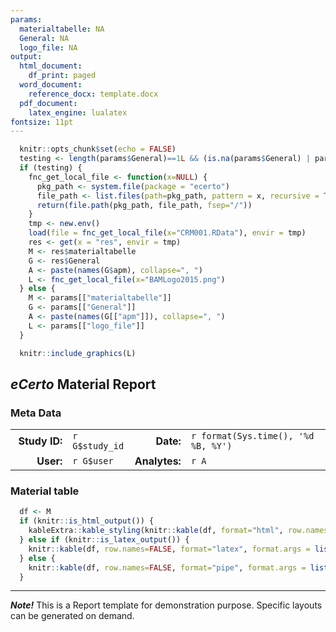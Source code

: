 ```yaml
---
params:
  materialtabelle: NA
  General: NA
  logo_file: NA
output:
  html_document:
    df_print: paged
  word_document: 
    reference_docx: template.docx
  pdf_document:
    latex_engine: lualatex
fontsize: 11pt
---
```


```r
  knitr::opts_chunk$set(echo = FALSE)
  testing <- length(params$General)==1L && (is.na(params$General) | params$General=="NA")
  if (testing) {
    fnc_get_local_file <- function(x=NULL) {
      pkg_path <- system.file(package = "ecerto")
      file_path <- list.files(path=pkg_path, pattern = x, recursive = TRUE)[1]
      return(file.path(pkg_path, file_path, fsep="/"))
    }
    tmp <- new.env()
    load(file = fnc_get_local_file(x="CRM001.RData"), envir = tmp)
    res <- get(x = "res", envir = tmp)
    M <- res$materialtabelle
    G <- res$General
    A <- paste(names(G$apm), collapse=", ")
    L <- fnc_get_local_file(x="BAMLogo2015.png")
  } else {
    M <- params[["materialtabelle"]]
    G <- params[["General"]]
    A <- paste(names(G[["apm"]]), collapse=", ")
    L <- params[["logo_file"]]
  }
```

```r
  knitr::include_graphics(L)
```

## *eCerto* Material Report

### Meta Data

|               |                |               |                                     |
|--------------:|:---------------|--------------:|:------------------------------------|
| **Study ID:** | `r G$study_id` |    **Date:**  | `r format(Sys.time(), '%d %B, %Y')` |
|     **User:** | `r G$user`     | **Analytes:** | `r A`                               |


### Material table

```r
  df <- M
  if (knitr::is_html_output()) {
    kableExtra::kable_styling(knitr::kable(df, format="html", row.names=FALSE, format.args = list(decimal.mark = ".")), font_size = 9)
  } else if (knitr::is_latex_output()) {
    knitr::kable(df, row.names=FALSE, format="latex", format.args = list(decimal.mark = "."))
  } else {
    knitr::kable(df, row.names=FALSE, format="pipe", format.args = list(decimal.mark = "."))
  }
```

---

***Note!*** This is a Report template for demonstration purpose. Specific layouts can be generated on demand.
